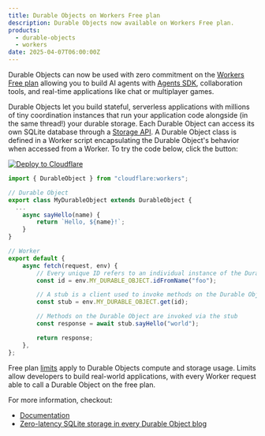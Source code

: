 ```yaml
---
title: Durable Objects on Workers Free plan
description: Durable Objects now available on Workers Free plan.
products:
  - durable-objects
  - workers
date: 2025-04-07T06:00:00Z
---
```


Durable Objects can now be used with zero commitment on the [Workers Free plan](/workers/platform/pricing/) allowing you to build AI agents with [Agents SDK](/agents/), collaboration tools, and real-time applications like chat or multiplayer games.

Durable Objects let you build stateful, serverless applications with millions of tiny coordination instances that run your application code alongside (in the same thread!) your durable storage. Each Durable Object can access its own SQLite database through a [Storage API](/durable-objects/best-practices/access-durable-objects-storage/). A Durable Object class is defined in a Worker script encapsulating the Durable Object's behavior when accessed from a Worker. To try the code below, click the button:

[![Deploy to Cloudflare](https://deploy.workers.cloudflare.com/button)](https://deploy.workers.cloudflare.com/?url=https://github.com/cloudflare/templates/tree/main/hello-world-do-template)

```js
import { DurableObject } from "cloudflare:workers";

// Durable Object
export class MyDurableObject extends DurableObject {
  ...
	async sayHello(name) {
		return `Hello, ${name}!`;
	}
}

// Worker
export default {
	async fetch(request, env) {
		// Every unique ID refers to an individual instance of the Durable Object class
		const id = env.MY_DURABLE_OBJECT.idFromName("foo");

		// A stub is a client used to invoke methods on the Durable Object
		const stub = env.MY_DURABLE_OBJECT.get(id);

		// Methods on the Durable Object are invoked via the stub
		const response = await stub.sayHello("world");

		return response;
	},
};
```

Free plan [limits](/durable-objects/platform/pricing/) apply to Durable Objects compute and storage usage. Limits allow developers to build real-world applications, with every Worker request able to call a Durable Object on the free plan.

For more information, checkout:

- [Documentation](/durable-objects/what-are-durable-objects/)
- [Zero-latency SQLite storage in every Durable Object blog](https://blog.cloudflare.com/sqlite-in-durable-objects/)
